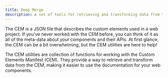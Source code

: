 ```yaml
---
title: Deep Merge
description: A set of tools for retrieving and transforming data from the Custom Elements Manifest 
---
```


The CEM is a JSON file that describes the custom elements used in a web project. 
If you've never worked with the CEM before, you can think of it as all of the meta-data about your components and their APIs.
At first glance, the CEM can be a bit overwhelming, but the CEM utilities are here to help!

The CEM utilities are collection of functions for working with the Custom Elements Manifest (CEM). 
They provide a way to retrieve and transform data from the CEM, making it easier to use the documentation for your web components.
